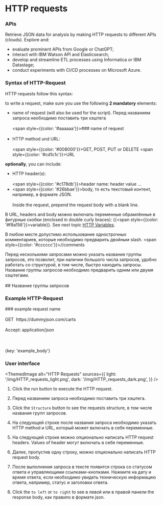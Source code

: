 # HTTP requests

### APIs

Retrieve JSON data for analysis by making HTTP requests to different APIs (clouds). Explore and:

- evaluate prominent APIs from Google or ChatGPT;
- interact with IBM Watson API and Elasticsearch;
- develop and streamline ETL processes using Informatica or IBM Datastage;
- conduct experiments with CI/CD processes on Microsoft Azure.

### Syntax of HTTP-Request

HTTP requests follow this syntax:

to write a request, make sure you use the following **2 mandatory** elements:

- name of request (will also be used for the script).
    Перед названием запроса необходимо поставить три хэштега
    <br></br><span style={{color: '#aaaaaa'}}>### name of request</span><br></br>
- HTTP method und URL:
    <br></br><span style={{color: '#008000'}}>GET, POST, PUT or DELETE</span>
    <span style={{color: '#cd1c1c'}}>URL</span>

**optionally**, you can include:

- HTTP header(s):
    <br></br><span style={{color: '#c178db'}}>header name:  header value ...</span>
- <span style={{color: '#26bbae'}}>body</span>, то есть текстовый контент, например, в формате JSON.<br></br>
    Inside the request, prepend the request body with a blank line.

В URL, headers and body можно включать переменные обрамлённые
    в фигурные скобки (enclosed in double curly braces):
    &#123;&#123;<span style={{color: '#f9a156'}}>variable</span>&#125;&#125;. See next topic [HTTP Variables](HTTP%20Variables).

В любом месте допустимо использование однострочных комментариев, которые  необходимо предварить двойным slash.
<span style={{color: '#cccccc'}}>//comments</span>

Перед несколькими запросами можно указать название группы запросов,
это позволит, при наличии большого числа запросов, удобно работать со структурой, в том числе, быстро находить запросы.
Название группы запросов необходимо предварить одним или двумя хэштегами.
<br></br><span>## Название группы запросов</span>


### Example HTTP-Request


<span>
<span style={{color: '#aaaaaa'}}>### example request name</span><br></br>
<span style={{color: '#008000'}}>GET</span>&nbsp;
<span style={{color: '#cd1c1c'}}>https</span><span style={{color: '#cd1c1c'}}>://dummyjson.com/carts</span><br></br>
<span style={{color: '#c178db'}}>Accept: application/json</span><br></br><br></br>
<span style={{color: '#26bbae'}}>&#123;key: 'example_body'&#125;</span>
</span>

### User interface


<ThemedImage
    alt="HTTP Requests"
    sources={{
        light: '/img/HTTP_requests_light.png',
        dark: '/img/HTTP_requests_dark.png',
    }}
/>

1. Click the run button to execute the HTTP request.

2. Перед названием запроса необходимо поставить три хэштега.

3. Click the `Structure` button to see the requests structure, в том числе названия групп запросов.

4. На следующей строке после названия запроса необходимо указать HTTP method и URL, который может включать в себя переменные.

5. На следующей строке можно опционально написать HTTP request headers. Values of header могут включать в себя переменные.

6. Далее, пропустив одну строку, можно опционально написать HTTP request body.

7. После выполнения запроса в тексте появится строка со статусом ответа и управляющими ссылками-кнопками.
    Нажмите на дату и время ответа, если необходимо увидеть техническую информацию ответа, например, статус и заголовки ответа.

8. Click the `to left` or `to right` to see в левой или в правой панели the response body, как правило в формате json.
